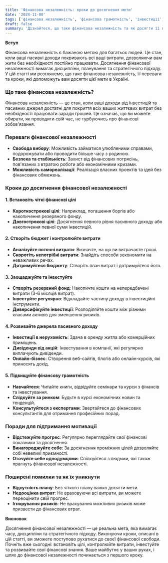 ```yaml
---
title: 'Фінансова незалежність: кроки до досягнення мети'
date: '2024-11-08'
tags: ['фінансова незалежність', 'фінансова грамотність', 'інвестиції', 'особисті фінанси']
draft: false
summary: 'Дізнайтеся, що таке фінансова незалежність та як досягти її в Україні. Практичні поради та стратегії для тих, хто прагне контролювати своє фінансове майбутнє.'
---
```


**Вступ**

Фінансова незалежність є бажаною метою для багатьох людей. Це стан, коли ваші пасивні доходи покривають всі ваші витрати, дозволяючи вам жити без необхідності постійно працювати. Досягнення фінансової незалежності вимагає дисципліни, планування та стратегічного підходу. У цій статті ми розглянемо, що таке фінансова незалежність, її переваги та кроки, які допоможуть вам досягти цієї мети в Україні.

### Що таке фінансова незалежність?

Фінансова незалежність — це стан, коли ваші доходи від інвестицій та пасивних джерел достатні для покриття всіх ваших життєвих витрат без необхідності працювати заради грошей. Це означає, що ви можете обирати, як проводити свій час, не турбуючись про фінансові зобов'язання.

### Переваги фінансової незалежності

- **Свобода вибору**: Можливість займатися улюбленими справами, подорожувати або проводити більше часу з родиною.
- **Безпека та стабільність**: Захист від фінансових потрясінь, пов'язаних з втратою роботи або економічними кризами.
- **Можливість самореалізації**: Реалізація власних проектів та ідей без фінансових обмежень.

### Кроки до досягнення фінансової незалежності

#### 1. Встановіть чіткі фінансові цілі

- **Короткострокові цілі**: Наприклад, погашення боргів або накопичення резервного фонду.
- **Довгострокові цілі**: Досягнення певного рівня пасивного доходу або накопичення певної суми інвестицій.

#### 2. Створіть бюджет і контролюйте витрати

- **Аналізуйте поточні витрати**: Визначте, на що ви витрачаєте гроші.
- **Скоротіть непотрібні витрати**: Знайдіть способи зекономити на неважливих речах.
- **Дотримуйтеся бюджету**: Створіть план витрат і дотримуйтеся його.

#### 3. Заощаджуйте та інвестуйте

- **Створіть резервний фонд**: Накопичте кошти на непередбачені витрати (3-6 місяців витрат).
- **Інвестуйте регулярно**: Відкладайте частину доходу в інвестиційні інструменти.
- **Диверсифікуйте інвестиції**: Розподіляйте кошти між різними класами активів для зменшення ризиків.

#### 4. Розвивайте джерела пасивного доходу

- **Інвестиції в нерухомість**: Здача в оренду житла або комерційних приміщень.
- **Дивіденди від акцій**: Інвестування в компанії, які регулярно виплачують дивіденди.
- **Онлайн-бізнес**: Створення веб-сайтів, блогів або онлайн-курсів, які приносять дохід.

#### 5. Підвищуйте фінансову грамотність

- **Навчайтеся**: Читайте книги, відвідуйте семінари та курси з фінансів та інвестування.
- **Слідкуйте за ринком**: Будьте в курсі економічних новин та тенденцій.
- **Консультуйтеся з експертами**: Звертайтеся до фінансових консультантів для отримання професійних порад.

### Поради для підтримання мотивації

- **Відстежуйте прогрес**: Регулярно переглядайте свої фінансові показники та досягнення.
- **Винагороджуйте себе**: За досягнення проміжних цілей дозволяйте собі невеликі приємності.
- **Оточуйте себе однодумцями**: Спілкуйтеся з людьми, які також прагнуть фінансової незалежності.

### Поширені помилки та як їх уникнути

- **Відсутність плану**: Без чіткого плану важко досягти мети.
- **Недооцінка витрат**: Не враховуючи всі витрати, ви можете переоцінити свій прогрес.
- **Ігнорування ризиків**: Не врахування можливих ризиків може призвести до фінансових втрат.

**Висновок**

Досягнення фінансової незалежності — це реальна мета, яка вимагає часу, дисципліни та стратегічного підходу. Виконуючи кроки, описані в цій статті, ви зможете поступово рухатися до своєї фінансової свободи. Почніть вже сьогодні: встановіть цілі, контролюйте витрати, інвестуйте та розвивайте свої фінансові знання. Ваше майбутнє у ваших руках, і шлях до фінансової незалежності починається з першого кроку.
